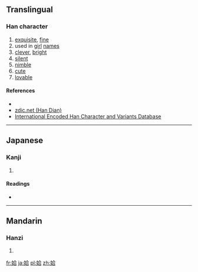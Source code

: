 ==Translingual==

===Han character===
{{Han char|rn=38|rad=女|as=06|sn=9|four=4846<sub>1</sub>|canj=女人一口 (VOMR)|ids=⿰[[女]][[合]]}}

# [[exquisite]], [[fine]]
# used in [[girl]] [[name]]s
# [[clever]], [[bright]]
# [[silent]]
# [[nimble]]
# [[cute]]
# [[lovable]]

====References====
* {{Han ref|kx=0261.070|dkj=06242|dj=0527.110|hdz=21046.020|uh=59F6|ud=23030|bh=CE6B|bd=52843}}
*[http://www.zdic.net/zd/zi/ZdicE5ZdicA7ZdicB6.htm zdic.net (Han Dian)]
*[http://chardb.iis.sinica.edu.tw/char/9727 International Encoded Han Character and Variants Database]

----

==Japanese==

===Kanji===
{{ja-kanji|grade=|rs=女06}}

# {{defn|lang=ja|sort=女06}}

====Readings====
* {{ja-readings|on=[[おう]] (ō)|kun=[[しずか]] (shizuka), [[あい]] (ai)}}

----

==Mandarin==

===Hanzi===
{{cmn-hanzi|pin=[[è]] ([[e4]]), [[yà]] ([[ya4]])|wg=o<sup>4</sup>, ya<sup>4</sup>}}

# {{defn|lang=cmn|sort=女06}}

[[fr:姶]]
[[ja:姶]]
[[pl:姶]]
[[zh:姶]]